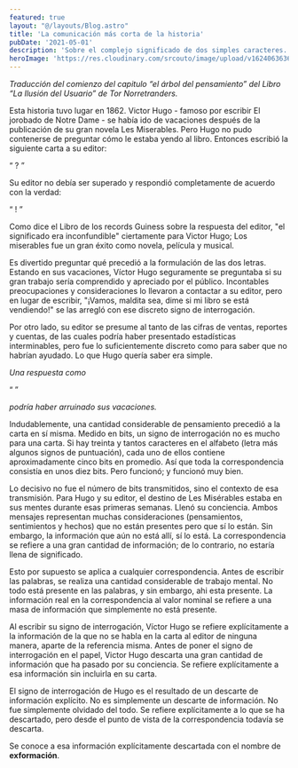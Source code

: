 ```yaml
---
featured: true
layout: "@/layouts/Blog.astro"
title: 'La comunicación más corta de la historia'
pubDate: '2021-05-01'
description: 'Sobre el complejo significado de dos simples caracteres.'
heroImage: 'https://res.cloudinary.com/srcouto/image/upload/v1624063636/Next-srcouto/la-comunicacion-mas-corta-de-la-historia/banner.png'
---
```


_Traducción del comienzo del capitulo “el árbol del pensamiento” del Libro “La Ilusión del Usuario” de Tor Norretranders._

Esta historia tuvo lugar en 1862. Victor Hugo - famoso por escribir El jorobado de Notre Dame - se había ido de vacaciones después de la publicación de su gran novela Les Miserables. Pero Hugo no pudo contenerse de preguntar cómo le estaba yendo al libro. Entonces escribió la siguiente carta a su editor:

“ ? ”

Su editor no debía ser superado y respondió completamente de acuerdo con la verdad:

“ ! ”

Como dice el Libro de los records Guiness sobre la respuesta del editor, "el significado era inconfundible" ciertamente para Victor Hugo; Los miserables fue un gran éxito como novela, película y musical.

Es divertido preguntar qué precedió a la formulación de las dos letras. Estando en sus vacaciones, Víctor Hugo seguramente se preguntaba si su gran trabajo sería comprendido y apreciado por el público. Incontables preocupaciones y consideraciones lo llevaron a contactar a su editor, pero en lugar de escribir, "¡Vamos, maldita sea, dime si mi libro se está vendiendo!" se las arregló con ese discreto signo de interrogación.

Por otro lado, su editor se presume al tanto de las cifras de ventas, reportes y cuentas, de las cuales podría haber presentado estadísticas interminables, pero fue lo suficientemente discreto como para saber que no habrían ayudado. Lo que Hugo quería saber era simple.

_Una respuesta como_

“ ”

_podría haber arruinado sus vacaciones._

Indudablemente, una cantidad considerable de pensamiento precedió a la carta en sí misma. Medido en bits, un signo de interrogación no es mucho para una carta. Si hay treinta y tantos caracteres en el alfabeto (letra más algunos signos de puntuación), cada uno de ellos contiene aproximadamente cinco bits en promedio. Así que toda la correspondencia consistía en unos diez bits. Pero funcionó; y funcionó muy bien.

Lo decisivo no fue el número de bits transmitidos, sino el contexto de esa transmisión. Para Hugo y su editor, el destino de Les Misérables estaba en sus mentes durante esas primeras semanas. Llenó su conciencia. Ambos mensajes representan muchas consideraciones (pensamientos, sentimientos y hechos) que no están presentes pero que sí lo están. Sin embargo, la información que aún no está allí, sí lo está. La correspondencia se refiere a una gran cantidad de información; de lo contrario, no estaría llena de significado.

Esto por supuesto se aplica a cualquier correspondencia. Antes de escribir las palabras, se realiza una cantidad considerable de trabajo mental. No todo está presente en las palabras, y sin embargo, ahi esta presente. La información real en la correspondencia al valor nominal se refiere a una masa de información que simplemente no está presente.

Al escribir su signo de interrogación, Víctor Hugo se refiere explícitamente a la información de la que no se habla en la carta al editor de ninguna manera, aparte de la referencia misma. Antes de poner el signo de interrogación en el papel, Victor Hugo descarta una gran cantidad de información que ha pasado por su conciencia. Se refiere explícitamente a esa información sin incluirla en su carta.

El signo de interrogación de Hugo es el resultado de un descarte de información explícito. No es simplemente un descarte de información. No fue simplemente olvidado del todo. Se refiere explícitamente a lo que se ha descartado, pero desde el punto de vista de la correspondencia todavía se descarta.

Se conoce a esa información explícitamente descartada con el nombre de **exformación**.
